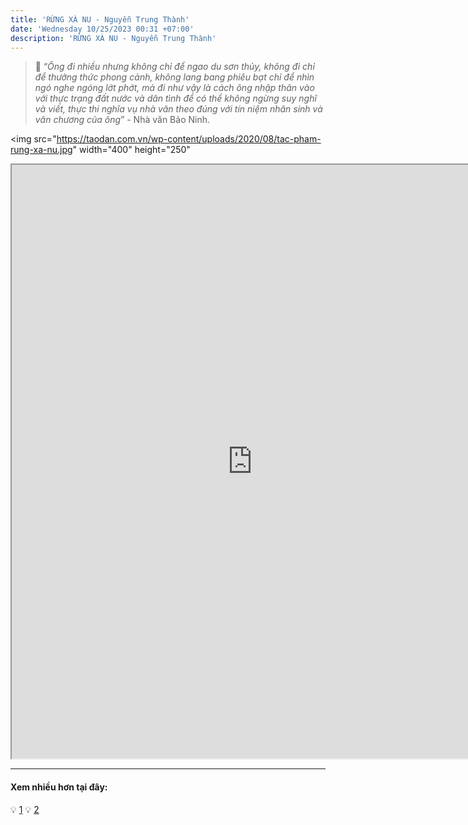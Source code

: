 ```yaml
---
title: 'RỪNG XÀ NU - Nguyễn Trung Thành'
date: 'Wednesday 10/25/2023 00:31 +07:00'
description: 'RỪNG XÀ NU - Nguyễn Trung Thành'
---
```


> 📝 “_Ông đi nhiều nhưng không chỉ để ngao du sơn thủy, không đi chỉ để thưởng thức phong cảnh, không lang bang phiêu bạt chỉ để nhìn ngó nghe ngóng lớt phớt, mà đi như vậy là cách ông nhập thân vào với thực trạng đất nước và dân tình để có thể không ngừng suy nghĩ và viết, thực thi nghĩa vụ nhà văn theo đúng với tín niệm nhân sinh và văn chương của ông_” - Nhà văn Bảo Ninh.

<img
   src="https://taodan.com.vn/wp-content/uploads/2020/08/tac-pham-rung-xa-nu.jpg"
   width="400"
   height="250"
></img>

<iframe
   src="https://drive.google.com/file/d/1RRiK7ClBMYug2hz2hof-tCRgl7jEoZaw/preview"
   width="770"
   height="950"
   allow="autoplay"
></iframe>

---

#### **Xem nhiều hơn tại đây:**

:bulb: [1](https://drive.google.com/drive/folders/1AEPzoBMFCdpH8cZhmqfPlw9eb144medb?usp=share_link)
:bulb: [2](https://drive.google.com/drive/folders/1epifkNbC78fX4fbqCmxNlBGm3YF2sDBL?usp=share_link)
